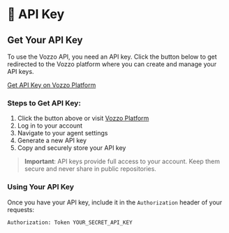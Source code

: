 # 🔑 API Key

## Get Your API Key

To use the Vozzo API, you need an API key. Click the button below to get redirected to the Vozzo platform where you can create and manage your API keys.

<div style={{textAlign: 'center', margin: '20px 0'}}>
  <a 
    href="https://platform.dev.vozzo.ai/my-agents" 
    target="_blank" 
    rel="noopener noreferrer"
    style={{
      background: 'linear-gradient(135deg, #667eea 0%, #764ba2 100%)',
      color: 'white',
      padding: '12px 24px',
      borderRadius: '8px',
      fontWeight: '600',
      textDecoration: 'none',
      display: 'inline-block',
      transition: 'all 0.3s ease'
    }}
    onMouseOver="this.style.transform='translateY(-2px)'; this.style.boxShadow='0 4px 12px rgba(102, 126, 234, 0.4)'"
    onMouseOut="this.style.transform='translateY(0)'; this.style.boxShadow='none'"
  >
    Get API Key on Vozzo Platform
  </a>
</div>

### Steps to Get API Key:
1. Click the button above or visit [Vozzo Platform](https://platform.dev.vozzo.ai/my-agents)
2. Log in to your account
3. Navigate to your agent settings
4. Generate a new API key
5. Copy and securely store your API key

> **Important**: API keys provide full access to your account. Keep them secure and never share in public repositories.

### Using Your API Key
Once you have your API key, include it in the `Authorization` header of your requests:

```http
Authorization: Token YOUR_SECRET_API_KEY